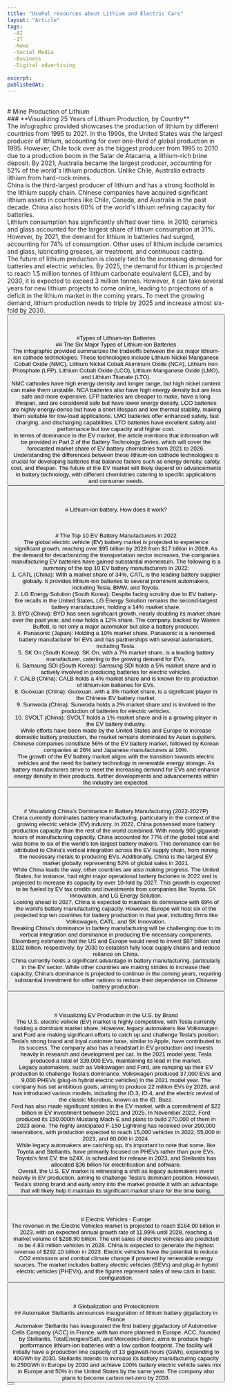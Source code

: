 ```yaml
---
title: "UseFul resources about Lithium and Electric Cars"
layout: "Article"
tags:
  -AI 
  -IT
  -News
  -Social Media
  -Business
  -Digital advertising
  
excerpt:
publishedAt:
---
```

<br/>
# Mine Production of Lithium
<br/>
### **Visualizing 25 Years of Lithium Production, by Country**
<br/>
<Image src="/25-Years-of-Lithium-Production-by-Country.jpg" alt="" width={600} height={500} />
<br />
The infographic provided showcases the production of lithium by different countries from 1995 to 2021. In the 1990s, the United States was the largest producer of lithium, accounting for over one-third of global production in 1995. However, Chile took over as the biggest producer from 1995 to 2010 due to a production boom in the Salar de Atacama, a lithium-rich brine deposit. By 2021, Australia became the largest producer, accounting for 52% of the world's lithium production. Unlike Chile, Australia extracts lithium from hard-rock mines.
<br/>
China is the third-largest producer of lithium and has a strong foothold in the lithium supply chain. Chinese companies have acquired significant lithium assets in countries like Chile, Canada, and Australia in the past decade. China also hosts 60% of the world's lithium refining capacity for batteries.
<br/>
Lithium consumption has significantly shifted over time. In 2010, ceramics and glass accounted for the largest share of lithium consumption at 31%. However, by 2021, the demand for lithium in batteries had surged, accounting for 74% of consumption. Other uses of lithium include ceramics and glass, lubricating greases, air treatment, and continuous casting.
<br/>
The future of lithium production is closely tied to the increasing demand for batteries and electric vehicles. By 2025, the demand for lithium is projected to reach 1.5 million tonnes of lithium carbonate equivalent (LCE), and by 2030, it is expected to exceed 3 million tonnes. However, it can take several years for new lithium projects to come online, leading to projections of a deficit in the lithium market in the coming years. To meet the growing demand, lithium production needs to triple by 2025 and increase almost six-fold by 2030.
<br/>
<Button
  address="https://www.visualcapitalist.com/visualizing-25-years-of-lithium-production-by-country/"
  text="Source"
/>
<br/>
<br/>
<br/>
#Types of Lithium-ion Batteries
<br/>
## The Six Major Types of Lithium-ion Batteries
<br/>
<Image src="/typeofLithiumBatteries.png" alt="" width={600} height={500} />
<br />
The infographic provided summarizes the tradeoffs between the six major lithium-ion cathode technologies. These technologies include Lithium Nickel Manganese Cobalt Oxide (NMC), Lithium Nickel Cobalt Aluminum Oxide (NCA), Lithium Iron Phosphate (LFP), Lithium Cobalt Oxide (LCO), Lithium Manganese Oxide (LMO), and Lithium Titanate (LTO).
<br/>
NMC cathodes have high energy density and longer range, but high nickel content can make them unstable. NCA batteries also have high energy density but are less safe and more expensive. LFP batteries are cheaper to make, have a long lifespan, and are considered safe but have lower energy density. LCO batteries are highly energy-dense but have a short lifespan and low thermal stability, making them suitable for low-load applications. LMO batteries offer enhanced safety, fast charging, and discharging capabilities. LTO batteries have excellent safety and performance but low capacity and higher cost.
<br/>
In terms of dominance in the EV market, the article mentions that information will be provided in Part 2 of the Battery Technology Series, which will cover the forecasted market share of EV battery chemistries from 2021 to 2026.
<br/>
Understanding the differences between these lithium-ion cathode technologies is crucial for developing batteries that balance factors such as energy density, safety, cost, and lifespan. The future of the EV market will likely depend on advancements in battery technology, with different chemistries catering to specific applications and consumer needs.
<br/>
<Button
  address="https://www.mining.com/web/graphic-the-six-major-types-of-lithium-ion-batteries/"
  text="Source"
/>
<br/>
<br/>
<br/>
# Lithium-ion battery, How does it work?
<br/>
<Youtube id= "VxMM4g2Sk8U"/>
<br/>
<br/>
<br/>
# The Top 10 EV Battery Manufacturers in 2022
<br/>
<Image src="/Top-10-EV-Battery-Manufacturers-by-Market-Share-2022_main_Oct11.jpg" alt="" width={600} height={500} />
<br />
The global electric vehicle (EV) battery market is projected to experience significant growth, reaching over $95 billion by 2028 from $17 billion in 2019. As the demand for decarbonizing the transportation sector increases, the companies manufacturing EV batteries have gained substantial momentum. The following is a summary of the top 10 EV battery manufacturers in 2022:
<br/>
1. CATL (China): With a market share of 34%, CATL is the leading battery supplier globally. It provides lithium-ion batteries to several prominent automakers, including Tesla, BMW, and Toyota.
<br/>
2. LG Energy Solution (South Korea): Despite facing scrutiny due to EV battery-fire recalls in the United States, LG Energy Solution remains the second-largest battery manufacturer, holding a 14% market share.
<br/>
3. BYD (China): BYD has seen significant growth, nearly doubling its market share over the past year, and now holds a 12% share. The company, backed by Warren Buffett, is not only a major automaker but also a battery producer.
<br/>
4. Panasonic (Japan): Holding a 10% market share, Panasonic is a renowned battery manufacturer for EVs and has partnerships with several automakers, including Tesla.
<br/>
5. SK On (South Korea): SK On, with a 7% market share, is a leading battery manufacturer, catering to the growing demand for EVs.
<br/>
6. Samsung SDI (South Korea): Samsung SDI holds a 5% market share and is actively involved in producing batteries for electric vehicles.
<br/>
7. CALB (China): CALB holds a 4% market share and is known for its production of lithium-ion batteries for EVs.
<br/>
8. Guoxuan (China): Guoxuan, with a 3% market share, is a significant player in the Chinese EV battery market.
<br/>
9. Sunwoda (China): Sunwoda holds a 2% market share and is involved in the production of batteries for electric vehicles.
<br/>
10. SVOLT (China): SVOLT holds a 1% market share and is a growing player in the EV battery industry.
<br/>
While efforts have been made by the United States and Europe to increase domestic battery production, the market remains dominated by Asian suppliers. Chinese companies constitute 56% of the EV battery market, followed by Korean companies at 26% and Japanese manufacturers at 10%.
<br/>
The growth of the EV battery market aligns with the transition towards electric vehicles and the need for battery technology in renewable energy storage. As battery manufacturers strive to meet the increasing demand for EVs and enhance energy density in their products, further developments and advancements within the industry are expected.
<br/>
<Button
  address="https://www.visualcapitalist.com/the-top-10-ev-battery-manufacturers-in-2022/"
  text="Source"
/>
<br/>
<br/>
<br/>
# Visualizing China’s Dominance in Battery Manufacturing (2022-2027P)
<br/>
<Image src="/Battery-Manufacturing-Capacity-by-Country-2022-2027.jpg" alt="" width={600} height={500} />
<br />
China currently dominates battery manufacturing, particularly in the context of the growing electric vehicle (EV) industry. In 2022, China possessed more battery production capacity than the rest of the world combined. With nearly 900 gigawatt-hours of manufacturing capacity, China accounted for 77% of the global total and was home to six of the world's ten largest battery makers. This dominance can be attributed to China's vertical integration across the EV supply chain, from mining the necessary metals to producing EVs. Additionally, China is the largest EV market globally, representing 52% of global sales in 2021.
<br/>
While China leads the way, other countries are also making progress. The United States, for instance, had eight major operational battery factories in 2022 and is projected to increase its capacity by over 10-fold by 2027. This growth is expected to be fueled by EV tax credits and investments from companies like Toyota, SK Innovation, and LG Energy Solution.
<br/>
Looking ahead to 2027, China is expected to maintain its dominance with 69% of the world's battery manufacturing capacity. However, Europe will host six of the projected top ten countries for battery production in that year, including firms like Volkswagen, CATL, and SK Innovation.
<br/>
Breaking China's dominance in battery manufacturing will be challenging due to its vertical integration and dominance in producing the necessary components. Bloomberg estimates that the US and Europe would need to invest $87 billion and $102 billion, respectively, by 2030 to establish fully local supply chains and reduce reliance on China.
<br/>
China currently holds a significant advantage in battery manufacturing, particularly in the EV sector. While other countries are making strides to increase their capacity, China's dominance is projected to continue in the coming years, requiring substantial investment for other nations to reduce their dependence on Chinese battery production.
<br/>
<Button
  address="https://www.visualcapitalist.com/chinas-dominance-in-battery-manufacturing/"
  text="Source"
/>
<br/>
<br/>
<br/>
# Visualizing EV Production in the U.S. by Brand
<br/>
<Image src="/ev-production-by-brand-MAIN.jpg" alt="" width={600} height={500} />
<br />
The U.S. electric vehicle (EV) market is highly competitive, with Tesla currently holding a dominant market share. However, legacy automakers like Volkswagen and Ford are making significant efforts to catch up and challenge Tesla's position.
<br/>
Tesla's strong brand and loyal customer base, similar to Apple, have contributed to its success. The company also has a headstart in EV production and invests heavily in research and development per car. In the 2021 model year, Tesla produced a total of 339,000 EVs, maintaining its lead in the market.
<br/>
Legacy automakers, such as Volkswagen and Ford, are ramping up their EV production to challenge Tesla's dominance. Volkswagen produced 37,000 EVs and 9,000 PHEVs (plug-in hybrid electric vehicles) in the 2021 model year. The company has set ambitious goals, aiming to produce 22 million EVs by 2028, and has introduced various models, including the ID.3, ID.4, and the electric revival of the classic Microbus, known as the ID. Buzz.
<br/>
Ford has also made significant strides in the EV market, with a commitment of $22 billion in EV investment between 2021 and 2025. In November 2022, Ford produced its 150,000th Mustang Mach-E and plans to build 270,000 of them in 2023 alone. The highly anticipated F-150 Lightning has received over 200,000 reservations, with production expected to reach 15,000 vehicles in 2022, 55,000 in 2023, and 80,000 in 2024.
<br/>
While legacy automakers are catching up, it's important to note that some, like Toyota and Stellantis, have primarily focused on PHEVs rather than pure EVs. Toyota's first EV, the bZ4X, is scheduled for release in 2023, and Stellantis has allocated $36 billion for electrification and software.
<br/>
Overall, the U.S. EV market is witnessing a shift as legacy automakers invest heavily in EV production, aiming to challenge Tesla's dominant position. However, Tesla's strong brand and early entry into the market provide it with an advantage that will likely help it maintain its significant market share for the time being.
<br/>
<Button
  address="https://www.visualcapitalist.com/ev-production-by-brand-united-states/"
  text="Source"
/>
<br/>
<br/>
<br/>
# Electric Vehicles - Europe
<br/>
The revenue in the Electric Vehicles market is projected to reach $164.00 billion in 2023, with an expected annual growth rate of 11.99% until 2028, reaching a market volume of $288.90 billion. The unit sales of electric vehicles are predicted to be 4.83 million vehicles in 2028. China is expected to generate the highest revenue of $292.10 billion in 2023. Electric vehicles have the potential to reduce CO2 emissions and combat climate change if powered by renewable energy sources. The market includes battery electric vehicles (BEVs) and plug-in hybrid electric vehicles (PHEVs), and the figures represent sales of new cars in basic configuration.
<br/>
<Button
  address="https://www.statista.com/outlook/mmo/electric-vehicles/europe"
  text="Source"
/>
<br/>
<br/>
<br/>
# Globalization and Protectionism
<br/>
## Automaker Stellantis announces inauguration of lithium battery gigafactory in France
<br/>
Automaker Stellantis has inaugurated the first battery gigafactory of Automotive Cells Company (ACC) in France, with two more planned in Europe. ACC, founded by Stellantis, TotalEnergies/Saft, and Mercedes-Benz, aims to produce high-performance lithium-ion batteries with a low carbon footprint. The facility will initially have a production line capacity of 13 gigawatt-hours (GWh), expanding to 40GWh by 2030. Stellantis intends to increase its battery manufacturing capacity to 250GWh in Europe by 2030 and achieve 100% battery electric vehicle sales mix in Europe and 50% in the United States by the same year. The company also plans to become carbon net-zero by 2038.
<br/>
<Button
  address="https://www.kitco.com/news/2023-05-30/Automaker-Stellantis-announces-inauguration-of-lithium-battery-gigafactory-in-France.html"
  text="Source"
/> 
